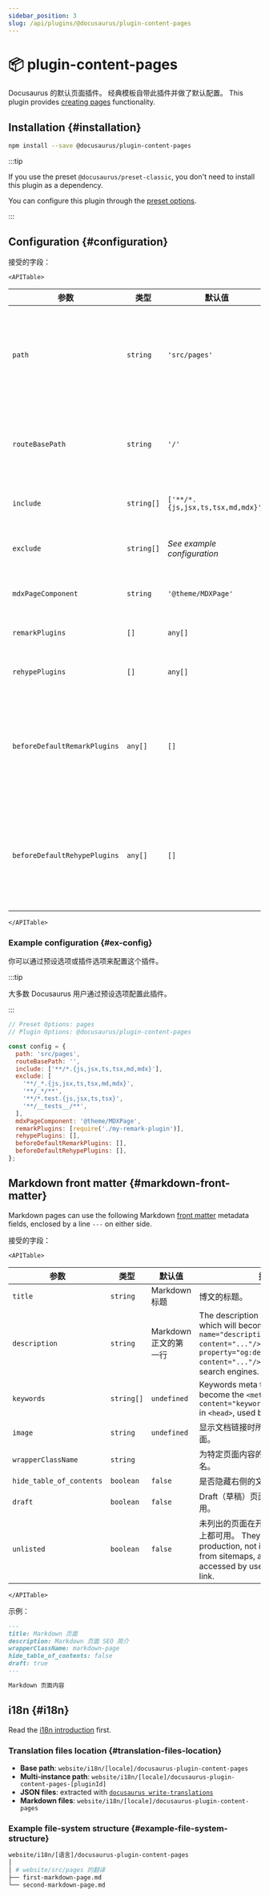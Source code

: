 ```yaml
---
sidebar_position: 3
slug: /api/plugins/@docusaurus/plugin-content-pages
---
```


# 📦 plugin-content-pages


Docusaurus 的默认页面插件。 经典模板自带此插件并做了默认配置。 This plugin provides [creating pages](guides/creating-pages.mdx) functionality.

## Installation {#installation}

```bash npm2yarn
npm install --save @docusaurus/plugin-content-pages
```

:::tip

If you use the preset `@docusaurus/preset-classic`, you don't need to install this plugin as a dependency.

You can configure this plugin through the [preset options](../../using-plugins.mdx#docusauruspreset-classic).

:::

## Configuration {#configuration}

接受的字段：

```mdx-code-block
<APITable>
```

| 参数                           | 类型         | 默认值                               | 描述                                                   |
| ---------------------------- | ---------- | --------------------------------- | ---------------------------------------------------- |
| `path`                       | `string`   | `'src/pages'`                     | 数据的文件系统路径，相对于站点目录。 这个目录中的组件会被自动转换为页面。                |
| `routeBasePath`              | `string`   | `'/'`                             | 站点页面部分的 URL 前缀。 **DO NOT** include a trailing slash. |
| `include`                    | `string[]` | `['**/*.{js,jsx,ts,tsx,md,mdx}']` | 匹配到的文件会被包含并处理。                                       |
| `exclude`                    | `string[]` | _See example configuration_       | 匹配到的文件不会有对应路径创建。                                     |
| `mdxPageComponent`           | `string`   | `'@theme/MDXPage'`                | 每个 MDX 页面使用的组件。                                      |
| `remarkPlugins`              | `[]`       | `any[]`                           | 传递给 MDX 的 Remark 插件。                                 |
| `rehypePlugins`              | `[]`       | `any[]`                           | 传递给 MDX 的 Rehype 插件。                                 |
| `beforeDefaultRemarkPlugins` | `any[]`    | `[]`                              | 在 Docusaurus 默认 Remark 插件之前传递给 MDX 的自定义 Remark 插件。   |
| `beforeDefaultRehypePlugins` | `any[]`    | `[]`                              | 在 Docusaurus 默认 Rehype 插件之前传递给 MDX 的自定义 Rehype 插件。   |

```mdx-code-block
</APITable>
```

### Example configuration {#ex-config}

你可以通过预设选项或插件选项来配置这个插件。

:::tip

大多数 Docusaurus 用户通过预设选项配置此插件。

:::

```js config-tabs
// Preset Options: pages
// Plugin Options: @docusaurus/plugin-content-pages

const config = {
  path: 'src/pages',
  routeBasePath: '',
  include: ['**/*.{js,jsx,ts,tsx,md,mdx}'],
  exclude: [
    '**/_*.{js,jsx,ts,tsx,md,mdx}',
    '**/_*/**',
    '**/*.test.{js,jsx,ts,tsx}',
    '**/__tests__/**',
  ],
  mdxPageComponent: '@theme/MDXPage',
  remarkPlugins: [require('./my-remark-plugin')],
  rehypePlugins: [],
  beforeDefaultRemarkPlugins: [],
  beforeDefaultRehypePlugins: [],
};
```

## Markdown front matter {#markdown-front-matter}

Markdown pages can use the following Markdown [front matter](../../guides/markdown-features/markdown-features-intro.mdx#front-matter) metadata fields, enclosed by a line `---` on either side.

接受的字段：

```mdx-code-block
<APITable>
```

| 参数                       | 类型         | 默认值             | 描述                                                                                                                                                                                        |
| ------------------------ | ---------- | --------------- | ----------------------------------------------------------------------------------------------------------------------------------------------------------------------------------------- |
| `title`                  | `string`   | Markdown 标题     | 博文的标题。                                                                                                                                                                                    |
| `description`            | `string`   | Markdown 正文的第一行 | The description of your page, which will become the `<meta name="description" content="..."/>` and `<meta property="og:description" content="..."/>` in `<head>`, used by search engines. |
| `keywords`               | `string[]` | `undefined`     | Keywords meta tag, which will become the `<meta name="keywords" content="keyword1,keyword2,..."/>` in `<head>`, used by search engines.                                                   |
| `image`                  | `string`   | `undefined`     | 显示文档链接时所用的缩略图或封面。                                                                                                                                                                         |
| `wrapperClassName`       | `string`   |                 | 为特定页面内容的包裹元素添加的类名。                                                                                                                                                                        |
| `hide_table_of_contents` | `boolean`  | `false`         | 是否隐藏右侧的文档目录。                                                                                                                                                                              |
| `draft`                  | `boolean`  | `false`         | Draft（草稿）页面只在开发过程中可用。                                                                                                                                                                     |
| `unlisted`               | `boolean`  | `false`         | 未列出的页面在开发过程中和生产端上都可用。 They will be "hidden" in production, not indexed, excluded from sitemaps, and can only be accessed by users having a direct link.                                   |

```mdx-code-block
</APITable>
```

示例：

```md
---
title: Markdown 页面
description: Markdown 页面 SEO 简介
wrapperClassName: markdown-page
hide_table_of_contents: false
draft: true
---

Markdown 页面内容
```

## i18n {#i18n}

Read the [i18n introduction](../../i18n/i18n-introduction.mdx) first.

### Translation files location {#translation-files-location}

- **Base path**: `website/i18n/[locale]/docusaurus-plugin-content-pages`
- **Multi-instance path**: `website/i18n/[locale]/docusaurus-plugin-content-pages-[pluginId]`
- **JSON files**: extracted with [`docusaurus write-translations`](../../cli.mdx#docusaurus-write-translations-sitedir)
- **Markdown files**: `website/i18n/[locale]/docusaurus-plugin-content-pages`

### Example file-system structure {#example-file-system-structure}

```bash
website/i18n/[语言]/docusaurus-plugin-content-pages
│
│ # website/src/pages 的翻译
├── first-markdown-page.md
└── second-markdown-page.md
```
